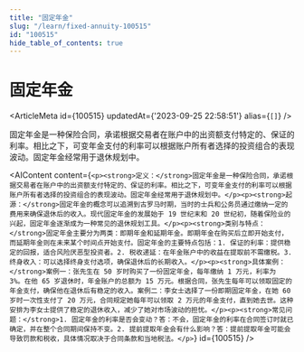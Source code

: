 ```yaml
---
title: "固定年金"
slug: "/learn/fixed-annuity-100515"
id: "100515"
hide_table_of_contents: true
---
```



# 固定年金

<ArticleMeta id={100515} updatedAt={'2023-09-25 22:58:51'} alias={`[]`} />
<div className='border-solid border-b border-t-0 my-4 border-[var(--ifm-color-gray-300)]' />

固定年金是一种保险合同，承诺根据交易者在账户中的出资额支付特定的、保证的利率。相比之下，可变年金支付的利率可以根据账户所有者选择的投资组合的表现波动。固定年金经常用于退休规划中。

<AIContent content={`<p><strong>定义：</strong>固定年金是一种保险合同，承诺根据交易者在账户中的出资额支付特定的、保证的利率。相比之下，可变年金支付的利率可以根据账户所有者选择的投资组合的表现波动。固定年金经常用于退休规划中。</p><p><strong>起源：</strong>固定年金的概念可以追溯到古罗马时期，当时的士兵和公务员通过缴纳一定的费用来确保退休后的收入。现代固定年金的发展始于 19 世纪末和 20 世纪初，随着保险业的兴起，固定年金逐渐成为一种常见的退休规划工具。</p><p><strong>类别与特点：</strong>固定年金主要分为两类：即期年金和延期年金。即期年金在购买后立即开始支付，而延期年金则在未来某个时间点开始支付。固定年金的主要特点包括：1. 保证的利率：提供稳定的回报，适合风险厌恶型投资者。2. 税收递延：在年金账户中的收益在提取前不需缴税。3. 终身收入：可以选择终身支付选项，确保退休后的长期收入。</p><p><strong>具体案例：</strong>案例一：张先生在 50 岁时购买了一份固定年金，每年缴纳 1 万元，利率为 3%。在他 65 岁退休时，年金账户的总额为 15 万元。根据合同，张先生每年可以领取固定的年金支付，确保他在退休后有稳定的收入。案例二：李女士选择了一份即期固定年金，在她 60 岁时一次性支付了 20 万元，合同规定她每年可以领取 2 万元的年金支付，直到她去世。这种安排为李女士提供了稳定的退休收入，减少了她对市场波动的担忧。</p><p><strong>常见问题：</strong>1. 固定年金的利率是否会变动？答：不会，固定年金的利率在合同签订时就已确定，并在整个合同期间保持不变。2. 提前提取年金会有什么影响？答：提前提取年金可能会导致罚款和税收，具体情况取决于合同条款和当地税法。</p>`} id={100515} />
